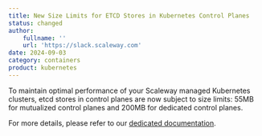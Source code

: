 ```yaml
---
title: New Size Limits for ETCD Stores in Kubernetes Control Planes
status: changed
author:
    fullname: ''
    url: 'https://slack.scaleway.com'
date: 2024-09-03
category: containers
product: kubernetes
---
```


To maintain optimal performance of your Scaleway managed Kubernetes clusters, etcd stores in control planes are now subject to size limits: 55MB for mutualized control planes and 200MB for dedicated control planes.

For more details, please refer to our [dedicated documentation](https://www.scaleway.com/en/docs/containers/kubernetes/reference-content/kubernetes-control-plane-offers/).

